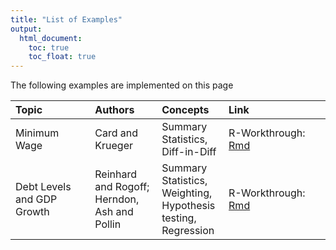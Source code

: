 ```yaml
---
title: "List of Examples"
output:
  html_document:
    toc: true
    toc_float: true
---
```




The following examples are implemented on this page

| Topic | Authors |Concepts | Link |
|:------|:-----|:-----|:--------|
| Minimum Wage | Card and Krueger | Summary Statistics, Diff-in-Diff | R-Workthrough: [Rmd](https://datasquad.github.io/ECLR/Ex/CardKrueger.html) | 
| Debt Levels and GDP Growth | Reinhard and Rogoff; Herndon, Ash and Pollin | Summary Statistics, Weighting, Hypothesis testing, Regression | R-Workthrough: [Rmd](https://datasquad.github.io/ECLR/Ex/RogoffReinhard.html) | 
